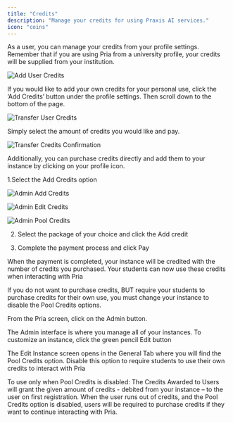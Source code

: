 ```yaml
---
title: "Credits"
description: "Manage your credits for using Praxis AI services."
icon: "coins"
---
```


As a user, you can manage your credits from your profile settings. Remember that if you are using Pria from a university profile, your credits will be supplied from your institution.

![Add User Credits](/images/guides/settings-and-account/credits-add.webp)

If you would like to add your own credits for your personal use, click the ‘Add Credits’ button under the profile settings. Then scroll down to the bottom of the page.

![Transfer User Credits](/images/guides/settings-and-account/credits-transfer.webp)

Simply select the amount of credits you would like and pay.


![Transfer Credits Confirmation](/images/guides/settings-and-account/credits-transfer-confirm.webp)


Additionally, you can purchase credits directly and add them to your instance by clicking on your profile icon.


1.Select the Add Credits option

![Admin Add Credits](/images/guides/settings-and-account/credits-admin-add.png)



![Admin Edit Credits](/images/guides/settings-and-account/credits-admin-edit.png)

![Admin Pool Credits](/images/guides/settings-and-account/credits-admin-pool.png)

2. Select the package of your choice and click the Add credit

3. Complete the payment process and click Pay

When the payment is completed, your instance will be credited with the number of credits you purchased. Your students can now use these credits when interacting with Pria 

If you do not want to purchase credits, BUT require your students to purchase credits for their own use, you must change your instance to disable the Pool Credits options. 

From the Pria screen, click on the Admin button.



The Admin interface is where you manage all of your instances. To customize an instance, click the green pencil Edit button 


The Edit Instance screen opens in the General Tab where you will find the Pool Credits option. Disable this option to require students to use their own credits to interact with Pria 


To use only when Pool Credits is disabled: The Credits Awarded to Users will grant the given amount of credits - debited from your instance – to the user on first registration. When the user runs out of credits, and the Pool Credits option is disabled, users will be required to purchase credits if they want to continue interacting with Pria. 